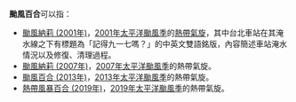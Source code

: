 {{NoteTA
|G1=TyphoonNew
|G2=TyphoonOld
|G3=Weather
}}
'''颱風百合'''可以指：
* [[颱風納莉_(2001年)|颱風納莉 (2001年)]]，[[2001年太平洋颱風季|2001年太平洋颱風季]]的[[熱帶氣旋|熱帶氣旋]]，其中台北車站在其淹水線之下有標題為「記得九一七嗎？」的中英文雙語銘版，內容簡述車站淹水情況以及修復、清理過程。
* [[颱風納莉_(2007年)|颱風納莉 (2007年)]]，[[2007年太平洋颱風季|2007年太平洋颱風季]]的熱帶氣旋。
* [[颱風百合_(2013年)|颱風百合 (2013年)]]，[[2013年太平洋颱風季|2013年太平洋颱風季]]的熱帶氣旋。
* [[熱帶風暴百合_(2019年)|熱帶風暴百合 (2019年)]]，[[2019年太平洋颱風季|2019年太平洋颱風季]]的熱帶氣旋。
{{消歧义|cat=热带气旋消歧义}}
{{start box}}
{{succession box|[[颱風丹娜絲|丹娜絲]]|[[颱風韋帕|韋帕]]|太平洋颱風季名稱|百合}}
{{end box}}
{{太平洋颱風季熱帶氣旋名單}}